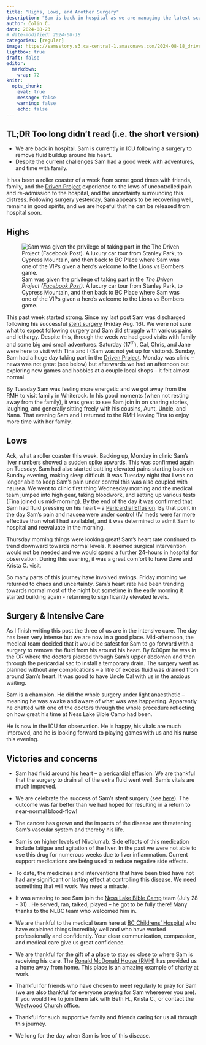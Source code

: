 ```yaml
---
title: "Highs, Lows, and Another Surgery"
description: "Sam is back in hospital as we are managing the latest scare."
author: Colin C.
date: 2024-08-23
# date-modified: 2024-08-18
categories: [regular]
image: https://samsstory.s3.ca-central-1.amazonaws.com/2024-08-18_driven-project-selfie.jpg
lightbox: true
draft: false
editor: 
  markdown: 
    wrap: 72
knitr: 
  opts_chunk: 
    eval: true
    message: false
    warning: false
    echo: false
---
```


<!-- 
Since last post 
15: note: Nana Mary stayed the night at RMH while Sam and I were at hospital 
16: Friday -- left the hospital.  Cal, Chris, Jane were here.  
17: Sat -- a quiet day at the RMH
18: Sun: Driven Project 
19: Mon: Clinic: liver numbers spiked.  Strategy Games and Hobbies -- Tau empire for Sam    
20: Tues: Clinic again: liver numbers had levelled off but still too high for Nivo.
    That evening we went to the Frickers.  In particular Sam was feeling pretty good
    and was able to engage with family. 
    Sam and I returned to RMH.  Had a nice evening getting to bed just after mid-night. 
    Through the night Sam's pain and nausea were high and difficult to manage 
    Together we decided to go to clinic first thing in the morning.

    A precious conversation with Sam.  First at the Frickers (when he had been resting downstairs), and then on the drive back to RMH. Sam admitted his fears that current pains could be related to the progression of the cancer. It was so good / important to have an honest talk.  I discussed with him that this was a logical possibility and that I shared these fears.  I thanked him for sharing.  Despite this, and given that we have no control, we chose not to be anxious about it, to choose courage.  To choose hope.  To trust that no matter what God has him -- though I know that Sam trusts God better than I do right now.  

*pain had been challenging most evening starting Sunday evening -- initially attributed to higher 
output associated with the Driven Project Activities. Pain management was dominantly use of break-thru
morphine. We were also PEG'ing twice daily to manage constipation but we had not been too concerned as Sam was able to pass small amounts*

21: Wed:  To clinic 
    The team jump into action seeing Sam's pain and nausea.  Resting heart rate of 130
    following immediate interventions of IV ondansetron and some other med reduce reflux pain HR settled to 120.
    Numerous tests.  The most telling of which was the echocardiogram which showed a 
    significant pericardial effusion (fluid around the heart).  Cardiology team were a little 
    stunned to find Sam still walking and talking. Plans are in place to re-evaluate and possibly 
    undergo a procedure to remove the excess fluid from around his heart -- 
    Pico S. was given to address the secondary issue of constipation. 
    Onto the ward for observation overnight. 
    Sam was feeling better through the night.  Resting-HR had reduced further to 90

    In the evening Dave and Krista came by! 

22: Thur:  Sam had a good night.  Resting HR trending to normal now at 85 -- though 
    still some chest pain. 
    Cardiac team in for a clinical assessment
    Tests are completed: Echocardiogram, ECG, CT scan (stent placement)
    *Procedure or wait it out...?*
 -->

::: {.callout-note icon="false"}
## TL;DR [Too long didn't read (i.e. the short version)]{.small}

-   We are back in hospital. Sam is currently in ICU following a surgery
    to remove fluid buildup around his heart.
-   Despite the current challenges Sam had a good week with adventures,
    and time with family.
:::

It has been a roller coaster of a week from some good times with
friends, family, and the [Driven
Project](https://drivenproject.org/past-events/vancouver-2024/)
experience to the lows of uncontrolled pain and re-admission to the
hospital, and the uncertainty surrounding this distress. Following
surgery yesterday, Sam appears to be recovering well, remains in good
spirits, and we are hopeful that he can be released from hospital soon.

## Highs

::: float-sm-end
![Sam was given the privilege of taking part in the *The Driven Project
([Facebook
Post](https://www.facebook.com/tinacolin96/posts/pfbid02mak4y75yLUiJgjp6RUME1eQHxmnTm5WeEtkGV4GS9Hfxw2C3h7ypteVvEix5Z8gwl?notif_id=1724349572583940&notif_t=feedback_reaction_generic&ref=notif))*.
A luxury car tour from Stanley Park, to Cypress Mountain, and then back
to BC Place where Sam was one of the VIPs given a hero's welcome to the
Lions vs Bombers
game.](https://samsstory.s3.ca-central-1.amazonaws.com/2024-08-18_driven-project-selfie.jpg){.lightbox}
:::

This past week started strong. Since my last post Sam was discharged
following his successful [stent
surgery](./2024-08-16_surgery-celebration.qmd) (Friday Aug.
16). We were not sure what to expect following surgery and Sam did
struggle with various pains and lethargy. Despite this, through the week
we had good visits with family and some big and small adventures.
Saturday (17^th^), Cal, Chris, and Jane were here to visit with Tina and
I (Sam was not yet up for visitors). Sunday, Sam had a huge day taking
part in the [Driven
Project](https://drivenproject.org/past-events/vancouver-2024/). Monday
was clinic -- news was not great (see below) but afterwards we had an
afternoon out exploring new games and hobbies at a couple local shops --
it felt almost normal.

By Tuesday Sam was feeling more energetic and we got away from the RMH
to visit family in Whiterock. In his good moments (when not resting away
from the family), it was great to see Sam join in on sharing stories,
laughing, and generally sitting freely with his cousins, Aunt, Uncle,
and Nana. That evening Sam and I returned to the RMH leaving Tina to
enjoy more time with her family.

## Lows

Ack, what a roller coaster this week. Backing up, Monday in clinic Sam's
liver numbers showed a sudden spike upwards. This was confirmed again on
Tuesday. Sam had also started battling elevated pains starting back on
Sunday evening, making sleep difficult. It was Tuesday night that I was
no longer able to keep Sam's pain under control this was also coupled
with nausea. We went to clinic first thing Wednesday morning and the
medical team jumped into high gear, taking bloodwork, and setting up
various tests (Tina joined us mid-morning). By the end of the day it was
confirmed that Sam had fluid pressing on his heart -- a [Pericardial
Effusion](https://www.healthlinkbc.ca/pericardial-effusion-0). By that
point in the day Sam's pain and nausea were under control (IV meds were
far more effective than what I had available), and it was determined to
admit Sam to hospital and reevaluate in the morning.

<!-- That evening Sam's
prayer was that his heart rate would decrease enough that physical
draining for the fluid would not be necessary. -->

Thursday morning things were looking great! Sam's heart rate continued
to trend downward towards normal levels. It seemed surgical intervention
would not be needed and we would spend a further 24-hours in hospital
for observation. During this evening, it was a great comfort to have
Dave and Krista C. visit.

So many parts of this journey have involved swings. Friday morning we
returned to chaos and uncertainty. Sam's heart rate had been trending
towards normal most of the night but sometime in the early morning it
started building again - returning to significantly elevated levels.

## Surgery & Intensive Care

As I finish writing this post the three of us are in the intensive care.
The day has been very intense but we are now in a good place.
Mid-afternoon, the medical team decided that it would be safest for Sam
to go forward with a surgery to remove the fluid from his around his
heart. By 6:00pm he was in the OR where the doctors pierced through
Sam's upper abdomen and then through the pericardial sac to install a
temporary drain. The surgery went as planned without any complications –
a litre of excess fluid was drained from around Sam's heart. It was good
to have Uncle Cal with us in the anxious waiting.

Sam is a champion. He did the whole surgery under light anaesthetic --
meaning he was awake and aware of what was was happening. Apparently he
chatted with one of the doctors through the whole procedure reflecting
on how great his time at Ness Lake Bible Camp had been.

He is now in the ICU for observation. He is happy, his vitals are much
improved, and he is looking forward to playing games with us and his
nurse this evening.

<!-- 
-   liver numbers 
-   pain
-   Unplanned visit to clinic 
-   Pericardial effusion 
-   GI issues (as a result of ... now resolving) -->
<!-- 
-   privilege to take a take part in the Driven Project. 
-   Ferrari and Lamborghini 
-   Stanley Park, Cypress, and ending at BC Place 
-    -->

<!-- ::: -->

<!-- ::::: -->

## Victories and concerns

-   Sam had fluid around his heart – a [pericardial
    effusion](https://www.healthlinkbc.ca/pericardial-effusion-0). We
    are thankful that the surgery to drain all of the extra fluid went
    well. Sam's vitals are much improved.

-   We are celebrate the success of Sam's stent surgery (see
    [here](./2024-08-16_surgery-celebration.qmd)). The
    outcome was far better than we had hoped for resulting in a return
    to near-normal blood-flow!

-   The cancer has grown and the impacts of the disease are threatening
    Sam's vascular system and thereby his life.

-   Sam is on higher levels of Nivolumab. Side effects of this
    medication include fatigue and agitation of the liver. In the past
    we were not able to use this drug for numerous weeks due to liver
    inflammation. Current support medications are being used to reduce
    negative side effects.

-   To date, the medicines and interventions that have been tried have
    not had any significant or lasting effect at controlling this
    disease. We need something that will work. We need a miracle.

-   It was amazing to see Sam join the [Ness Lake Bible
    Camp](https://www.nesslakebiblecamp.com) team (July 28 - 31) . He
    served, ran, talked, played -- he got to be fully there! Many thanks
    to the NLBC team who welcomed him in.

-   We are thankful to the medical team here at [BC Childrens'
    Hospital](http://www.bcchildrens.ca) who have explained things
    incredibly well and who have worked professionally and confidently.
    Your clear communication, compassion, and medical care give us great
    confidence.

-   We are thankful for the gift of a place to stay so close to where
    Sam is receiving his care. The [Ronald McDonald House
    (RMH)](https://rmhbc.ca) has provided us a home away from home. This
    place is an amazing example of charity at work.

-   Thankful for friends who have chosen to meet regularly to pray for
    Sam (we are also thankful for everyone praying for Sam whereever you
    are). If you would like to join them talk with Beth H., Krista C.,
    or contact the [Westwood Church](https://westwoodchurch.bc.ca)
    office.

-   Thankful for such supportive family and friends caring for us all
    through this journey.

-   We long for the day when Sam is free of this disease.

